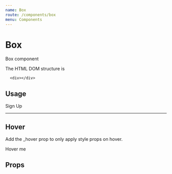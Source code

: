 ```yaml
---
name: Box
route: /components/box
menu: Components
---
```



# Box

Box component

The HTML DOM structure is

```
  <div></div>
```



## Usage
<Playground>
  <Flex as="form" p="1">
    <Box
      as="input"
      placeholder="Your email"
      type="email"
      flex="1"
      py={2}
      px={4}
      rounded="md"
      bg="gray.100"
      borderWidth="1px"
      _hover={{ borderColor: "gray.200", bg: "gray.200" }}
      _focus={{
        outline: "none",
        bg: "white",
        boxShadow: "outline",
        borderColor: "gray.300",
      }}
    />
    <Box
      as="button"
      bg="teal.500"
      py={2}
      px={4}
      ml={3}
      rounded="md"
      fontWeight="semibold"
      color="white"
      _hover={{ bg: "teal.600" }}
      _focus={{ boxShadow: "outline" }}
    >
      Sign Up
    </Box>
  </Flex>
</Playground>

___

## Hover

Add the _hover prop to only apply style props on hover.

<Playground>
  <Box
    as="button"
    color="blue.700"
    fontWeight="semibold"
    py={2}
    px={4}
    borderWidth="1px"
    borderColor="blue.500"
    rounded="md"
    _hover={{ bg: "blue.500", color: " white" }}
    _focus={{ boxShadow: "outline" }}
  >
    Hover me
  </Box>
</Playground>

## Props

<Props of={Box}/>